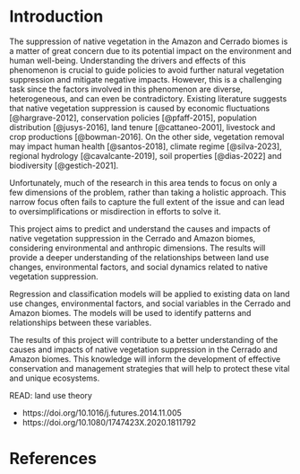 # Introduction

The suppression of native vegetation in the Amazon and Cerrado biomes is a matter of great concern due to its potential impact on the environment and human well-being.
Understanding the drivers and effects of this phenomenon is crucial to guide policies to avoid further natural vegetation suppression and mitigate negative impacts.
However, this is a challenging task since the factors involved in this phenomenon are diverse, heterogeneous, and can even be contradictory.
Existing literature suggests that native vegetation suppression is caused by economic fluctuations [@hargrave-2012], conservation policies [@pfaff-2015], population distribution [@jusys-2016], land tenure [@cattaneo-2001], livestock and crop productions [@bowman-2016].
On the other side, vegetation removal may impact human health [@santos-2018], climate regime [@silva-2023], regional hydrology [@cavalcante-2019], soil properties [@dias-2022] and biodiversity [@gestich-2021].

Unfortunately, much of the research in this area tends to focus on only a few dimensions of the problem, rather than taking a holistic approach.
This narrow focus often fails to capture the full extent of the issue and can lead to oversimplifications or misdirection in efforts to solve it.

This project aims to predict and understand the causes and impacts of native vegetation suppression in the Cerrado and Amazon biomes, considering environmental and anthropic dimensions.
The results will provide a deeper understanding of the relationships between land use changes, environmental factors, and social dynamics related to native vegetation suppression.

Regression and classification models will be applied to existing data on land use changes, environmental factors, and social variables in the Cerrado and Amazon biomes.
The models will be used to identify patterns and relationships between these variables.

The results of this project will contribute to a better understanding of the causes and impacts of native vegetation suppression in the Cerrado and Amazon biomes.
This knowledge will inform the development of effective conservation and management strategies that will help to protect these vital and unique ecosystems.

::: {.callout-important collapse="true"}
READ: land use theory

-   https://doi.org/10.1016/j.futures.2014.11.005
-   https://doi.org/10.1080/1747423X.2020.1811792
:::

# References {.unnumbered}
